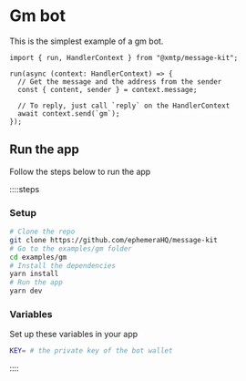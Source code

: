 # Gm bot

This is the simplest example of a gm bot.

```tsx [gm.ts]
import { run, HandlerContext } from "@xmtp/message-kit";

run(async (context: HandlerContext) => {
  // Get the message and the address from the sender
  const { content, sender } = context.message;

  // To reply, just call `reply` on the HandlerContext
  await context.send(`gm`);
});
```

## Run the app

Follow the steps below to run the app

::::steps

### Setup

```bash [cmd]
# Clone the repo
git clone https://github.com/ephemeraHQ/message-kit
# Go to the examples/gm folder
cd examples/gm
# Install the dependencies
yarn install
# Run the app
yarn dev
```

### Variables

Set up these variables in your app

```bash [cmd]
KEY= # the private key of the bot wallet
```

::::
